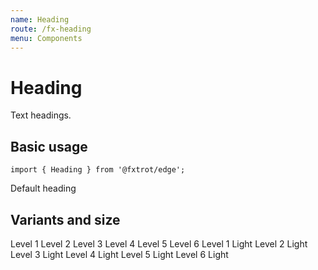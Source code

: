 ```yaml
---
name: Heading
route: /fx-heading
menu: Components
---
```



# Heading

Text headings.

## Basic usage

```tsx
import { Heading } from '@fxtrot/edge';
```

<Playground>
  <Heading>Default heading</Heading>
</Playground>

## Variants and size

<Playground>
  <Columns space="xl">
    <Column width="content">
      <Heading>Level 1</Heading>
      <Heading as="h2">Level 2</Heading>
      <Heading as="h3">Level 3</Heading>
      <Heading as="h4">Level 4</Heading>
      <Heading as="h5">Level 5</Heading>
      <Heading as="h6">Level 6</Heading>
    </Column>
    <Column width="content">
      <Heading variant="light">Level 1 Light</Heading>
      <Heading as="h2" variant="light">
        Level 2 Light
      </Heading>
      <Heading as="h3" variant="light">
        Level 3 Light
      </Heading>
      <Heading as="h4" variant="light">
        Level 4 Light
      </Heading>
      <Heading as="h5" variant="light">
        Level 5 Light
      </Heading>
      <Heading as="h6" variant="light">
        Level 6 Light
      </Heading>
    </Column>
  </Columns>
</Playground>
